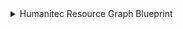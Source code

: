 <details>
<summary> Humanitec Resource Graph Blueprint</summary>


```json showLineNumbers

{
  "identifier": "humanitecResourceGraph",
  "description": "Humanitec Resource Graph",
  "title": "Resource Graph",
  "icon": "Microservice",
  "schema": {
    "properties": {},
    "required": []
  },
  "mirrorProperties": {},
  "calculationProperties": {},
  "aggregationProperties": {},
  "relations": {
    "humanitecResourceGraph": {
      "title": "Resource Graph",
      "target": "humanitecResourceGraph",
      "required": false,
      "many": true
    }
  }
}
```
</details>